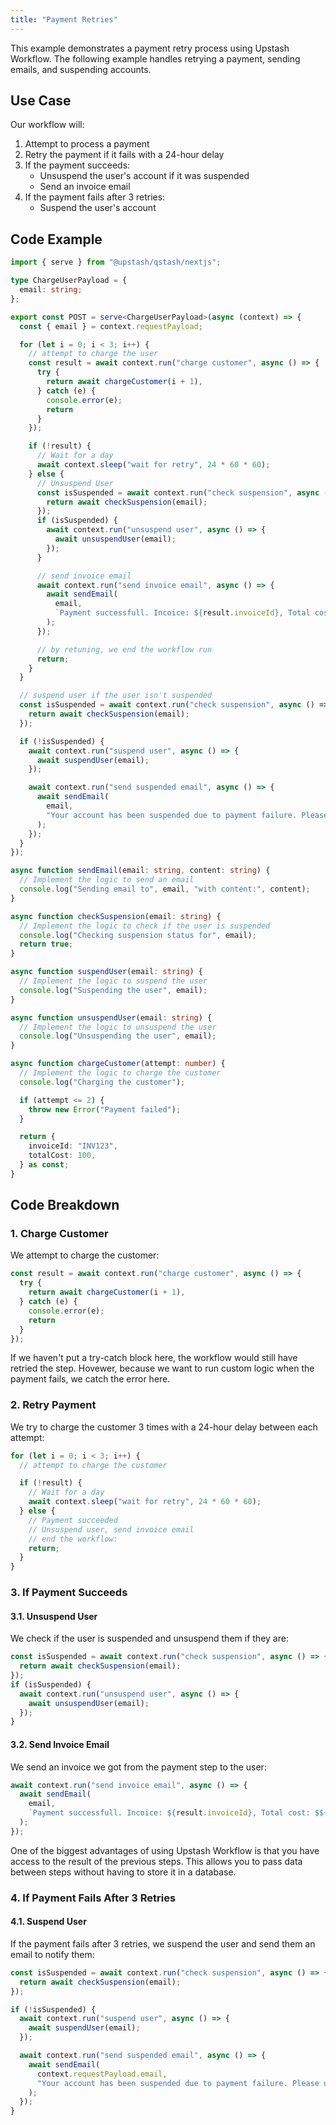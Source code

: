 ```yaml
---
title: "Payment Retries"
---
```


This example demonstrates a payment retry process using Upstash Workflow.
The following example handles retrying a payment, sending emails, and suspending accounts.

## Use Case

Our workflow will:

1. Attempt to process a payment
2. Retry the payment if it fails with a 24-hour delay
3. If the payment succeeds:
    - Unsuspend the user's account if it was suspended
    - Send an invoice email
4. If the payment fails after 3 retries:
    - Suspend the user's account

## Code Example

```typescript api/workflow/route.ts
import { serve } from "@upstash/qstash/nextjs";

type ChargeUserPayload = {
  email: string;
};

export const POST = serve<ChargeUserPayload>(async (context) => {
  const { email } = context.requestPayload;

  for (let i = 0; i < 3; i++) {
    // attempt to charge the user
    const result = await context.run("charge customer", async () => {
      try {
        return await chargeCustomer(i + 1),
      } catch (e) {
        console.error(e);
        return
      }
    });

    if (!result) {
      // Wait for a day
      await context.sleep("wait for retry", 24 * 60 * 60);
    } else {
      // Unsuspend User
      const isSuspended = await context.run("check suspension", async () => {
        return await checkSuspension(email);
      });
      if (isSuspended) {
        await context.run("unsuspend user", async () => {
          await unsuspendUser(email);
        });
      }

      // send invoice email
      await context.run("send invoice email", async () => {
        await sendEmail(
          email,
          `Payment successfull. Incoice: ${result.invoiceId}, Total cost: $${result.totalCost}`
        );
      });

      // by retuning, we end the workflow run
      return;
    }
  }

  // suspend user if the user isn't suspended
  const isSuspended = await context.run("check suspension", async () => {
    return await checkSuspension(email);
  });

  if (!isSuspended) {
    await context.run("suspend user", async () => {
      await suspendUser(email);
    });

    await context.run("send suspended email", async () => {
      await sendEmail(
        email,
        "Your account has been suspended due to payment failure. Please update your payment method."
      );
    });
  }
});

async function sendEmail(email: string, content: string) {
  // Implement the logic to send an email
  console.log("Sending email to", email, "with content:", content);
}

async function checkSuspension(email: string) {
  // Implement the logic to check if the user is suspended
  console.log("Checking suspension status for", email);
  return true;
}

async function suspendUser(email: string) {
  // Implement the logic to suspend the user
  console.log("Suspending the user", email);
}

async function unsuspendUser(email: string) {
  // Implement the logic to unsuspend the user
  console.log("Unsuspending the user", email);
}

async function chargeCustomer(attempt: number) {
  // Implement the logic to charge the customer
  console.log("Charging the customer");

  if (attempt <= 2) {
    throw new Error("Payment failed");
  }

  return {
    invoiceId: "INV123",
    totalCost: 100,
  } as const;
}
```

## Code Breakdown

### 1. Charge Customer
We attempt to charge the customer:

```typescript 
const result = await context.run("charge customer", async () => {
  try {
    return await chargeCustomer(i + 1),
  } catch (e) {
    console.error(e);
    return
  }
});
```

<Note>
If we haven't put a try-catch block here, the workflow would still have retried the step.
Hovewer, because we want to run custom logic when the payment fails, we catch the error here.
</Note>

### 2. Retry Payment

We try to charge the customer 3 times with a 24-hour delay between each attempt:

```typescript 
for (let i = 0; i < 3; i++) {
  // attempt to charge the customer

  if (!result) {
    // Wait for a day
    await context.sleep("wait for retry", 24 * 60 * 60);  
  } else {
    // Payment succeeded
    // Unsuspend user, send invoice email
    // end the workflow:
    return;
  }
}
```


### 3. If Payment Succeeds

#### 3.1. Unsuspend User

We check if the user is suspended and unsuspend them if they are:

```typescript 
const isSuspended = await context.run("check suspension", async () => {
  return await checkSuspension(email);
});
if (isSuspended) {
  await context.run("unsuspend user", async () => {
    await unsuspendUser(email);
  });
}
```

#### 3.2. Send Invoice Email

We send an invoice we got from the payment step to the user:


```typescript 
await context.run("send invoice email", async () => {
  await sendEmail(
    email,
    `Payment successfull. Incoice: ${result.invoiceId}, Total cost: $${result.totalCost}`
  );
});
```

<Tip>
One of the biggest advantages of using Upstash Workflow is that you have access to the result of the previous steps.
This allows you to pass data between steps without having to store it in a database.
</Tip>

### 4. If Payment Fails After 3 Retries

#### 4.1. Suspend User

If the payment fails after 3 retries, we suspend the user and send them an email to notify them:

```typescript 
const isSuspended = await context.run("check suspension", async () => {
  return await checkSuspension(email);
});

if (!isSuspended) {
  await context.run("suspend user", async () => {
    await suspendUser(email);
  });

  await context.run("send suspended email", async () => {
    await sendEmail(
      context.requestPayload.email,
      "Your account has been suspended due to payment failure. Please update your payment method."
    );
  });
}
```